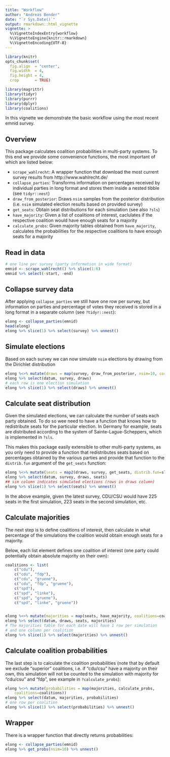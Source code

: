 ```yaml
---
title: "Workflow"
author: "Andreas Bender"
date: "`r Sys.Date()`"
output: rmarkdown::html_vignette
vignette: >
  %\VignetteIndexEntry{workflow}
  %\VignetteEngine{knitr::rmarkdown}
  %\VignetteEncoding{UTF-8}
---
```



```r
library(knitr)
opts_chunk$set(
  fig.align  = "center",
  fig.width  = 4,
  fig.height = 4,
  crop       = TRUE)
```


```r
library(magrittr)
library(tidyr)
library(purrr)
library(dplyr)
library(coalitions)
```


In this vignette we demonstrate the basic workflow using the most recent 
emnid survey. 

## Overview
This package calculates coalition probabilities in multi-party systems. To this 
end we provide some convenience functions, the most important of which are listed
below: 

- `scrape_wahlrecht`: A wrapper function that download the most current 
survey results from http://www.wahlrecht.de/
- `collapse_parties`: Transforms information on percentages received by individual
parties in long format and stores them inside a nested tibble (see `tidyr::nest`)
- `draw_from_posterior`: Draws `nsim` samples from the posterior distribution 
(i.e. `nsim` simulated election results based on provided survey)
- `get_seats`: Obtain seat distributions for each simulation (see also `?sls`)
- `have_majority`: Given a list of coalitions of interest, caclulates if the 
respective coalition would have enough seats for a majority
- `calculate_probs`: Given majority tables obtained from `have_majority`, calculates the probabilities for the respective coalitions to have enough 
seats for a majority

## Read in data 
```r
# one line per survey (party information in wide format)
emnid <- scrape_wahlrecht() %>% slice(1:6) 
emnid %>% select(-start, -end)
```

## Collapse survey data
After applying `collapse_parties` we still have one row per survey, 
but information on parties and percentage of votes they received is 
stored in a long format in a separate column (see `?tidyr::nest`):

```r
elong <- collapse_parties(emnid)
head(elong)
elong %>% slice(1) %>% select(survey) %>% unnest()
```

## Simulate elections
Based on each survey we can now simulate `nsim` elections by drawing from the 
Dirichlet distribution 

```r
elong %<>% mutate(draws = map(survey, draw_from_posterior, nsim=10, correction=0.005))
elong %>% select(datum, survey, draws)
# each row is one election simulation
elong %>% slice(1) %>% select(draws) %>% unnest()
```


## Calculate seat distribution
Given the simulated elections, we can calculate the number of seats each 
party obtained. To do so wee need to have a function that knows how to 
redistribute seats for the particular election. In Germany for example, 
seats are distributed according to the system of Sainte-Lague-Scheppers, which 
is implemented in `?sls`. 

This makes this package easily extensible to other 
multi-party systems, as you only need to provide a function that redistributes
seats based on percentages obtained by the various parties and provide that 
function to the `distrib.fun` argument of the `get_seats` function: 


```r
elong %<>% mutate(seats = map2(draws, survey, get_seats, distrib.fun=sls))
elong %>% select(datum, survey, draws, seats)
## sim column indicates simulated elections (rows in draws column)
elong %>% slice(1) %>% select(seats) %>% unnest()
```

In the above example, given the latest survey, CDU/CSU would have 225 seats 
in the first simulation, 223 seats in the second simulation, etc.


## Calculate majorities
The next step is to define coalitions of interest, then calculate in what 
percentage of the simulations the coalition would obtain enough seats for 
a majority. 

Below, each list element defines one coalition of interest (one party 
could potentially obtain absolute majority on their own):

```r
coalitions <- list(
	c("cdu"), 
	c("cdu", "fdp"), 
	c("cdu", "gruene"),
	c("cdu", "fdp", "gruene"), 
	c("spd"), 
	c("spd", "linke"), 
	c("spd", "gruene"),
	c("spd", "linke", "gruene"))


elong %<>% mutate(majorities = map(seats, have_majority, coalitions=coalitions))
elong %>% select(datum, draws, seats, majorities)
# The majorities table for each date will have 1 row per simulation
# and one column per coalition
elong %>% slice(1) %>% select(majorities) %>% unnest()
```


## Calculate coalition probabilities

The last step is to calculate the coalition probabilities (note that 
by default we exclude "superior" coalitions, i.e. if "cdu/csu" have a majority
on their own, this simulation will not be counted to the simulation with 
majority for "cdu/csu" and "fdp", see example in `?calculate_probs`): 

```r
elong %<>% mutate(probabilities = map(majorities, calculate_probs, 
	coalitions=coalitions))
elong %>% select(datum, majorities, probabilities)
# one row per coalition
elong %>% slice(1) %>% select(probabilities) %>% unnest()
```


## Wrapper
There is a wrapper function that directly returns probabilities: 

```r
elong <- collapse_parties(emnid)
elong %>% get_probs(nsim=10) %>% unnest()
```


